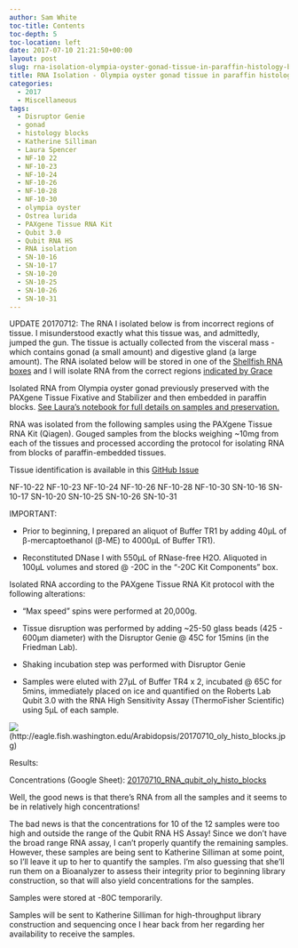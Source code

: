 ```yaml
---
author: Sam White
toc-title: Contents
toc-depth: 5
toc-location: left
date: 2017-07-10 21:21:50+00:00
layout: post
slug: rna-isolation-olympia-oyster-gonad-tissue-in-paraffin-histology-blocks
title: RNA Isolation - Olympia oyster gonad tissue in paraffin histology blocks
categories:
  - 2017
  - Miscellaneous
tags:
  - Disruptor Genie
  - gonad
  - histology blocks
  - Katherine Silliman
  - Laura Spencer
  - NF-10 22
  - NF-10-23
  - NF-10-24
  - NF-10-26
  - NF-10-28
  - NF-10-30
  - olympia oyster
  - Ostrea lurida
  - PAXgene Tissue RNA Kit
  - Qubit 3.0
  - Qubit RNA HS
  - RNA isolation
  - SN-10-16
  - SN-10-17
  - SN-10-20
  - SN-10-25
  - SN-10-26
  - SN-10-31
---
```


UPDATE 20170712: The RNA I isolated below is from incorrect regions of tissue. I misunderstood exactly what this tissue was, and admittedly, jumped the gun. The tissue is actually collected from the visceral mass - which contains gonad (a small amount) and digestive gland (a large amount). The RNA isolated below will be stored in one of the [Shellfish RNA boxes](https://docs.google.com/spreadsheets/d/1ax6C-muxUTXxFEtfWdswBvueLhmxZzmwZcO2ur-0q-Q/edit?usp=sharing) and I will isolate RNA from the correct regions [indicated by Grace](https://genefish.wordpress.com/2017/07/12/graces-notebook-july-12-2017/)

Isolated RNA from Olympia oyster gonad previously preserved with the PAXgene Tissue Fixative and Stabilizer and then embedded in paraffin blocks. [See Laura's notebook for full details on samples and preservation.](https://laurahspencer.github.io/LabNotebook/Prepping-Histology-Samples/)



RNA was isolated from the following samples using the PAXgene Tissue RNA Kit (Qiagen). Gouged samples from the blocks weighing ~10mg from each of the tissues and processed according the protocol for isolating RNA from blocks of paraffin-embedded tissues.

Tissue identification is available in this [GitHub Issue](https://github.com/sr320/LabDocs/issues/648#issuecomment-313792588)

NF-10-22
NF-10-23
NF-10-24
NF-10-26
NF-10-28
NF-10-30
SN-10-16
SN-10-17
SN-10-20
SN-10-25
SN-10-26
SN-10-31

IMPORTANT:




    
  * Prior to beginning, I prepared an aliquot of Buffer TR1 by adding 40μL of β-mercaptoethanol (β-ME) to 4000μL of Buffer TR1).

    
  * Reconstituted DNase I with 550μL of RNase-free H2O. Aliquoted in 100μL volumes and stored @ -20C in the "-20C Kit Components" box.



Isolated RNA according to the PAXgene Tissue RNA Kit protocol with the following alterations:


    
  * "Max speed" spins were performed at 20,000g.

    
  * Tissue disruption was performed by adding ~25-50 glass beads (425 - 600μm diameter) with the Disruptor Genie @ 45C for 15mins (in the Friedman Lab).

    
  * Shaking incubation step was performed with Disruptor Genie

    
  * Samples were eluted with 27μL of Buffer TR4 x 2, incubated @ 65C for 5mins, immediately placed on ice and quantified on the Roberts Lab Qubit 3.0 with the RNA High Sensitivity Assay (ThermoFisher Scientific) using 5μL of each sample.



![](https://eagle.fish.washington.edu/Arabidopsis/20170710_oly_histo_blocks.jpg)(http://eagle.fish.washington.edu/Arabidopsis/20170710_oly_histo_blocks.jpg)

Results:

Concentrations (Google Sheet): [20170710_RNA_qubit_oly_histo_blocks](https://docs.google.com/spreadsheets/d/1CSNMKhP_MPNmrfEX6IZdSAzYF2KPaECtsVFV8qKQK5s/edit?usp=sharing)

Well, the good news is that there's RNA from all the samples and it seems to be in relatively high concentrations!

The bad news is that the concentrations for 10 of the 12 samples were too high and outside the range of the Qubit RNA HS Assay! Since we don't have the broad range RNA assay, I can't properly quantify the remaining samples. However, these samples are being sent to Katherine Silliman at some point, so I'll leave it up to her to quantify the samples. I'm also guessing that she'll run them on a Bioanalyzer to assess their integrity prior to beginning library construction, so that will also yield concentrations for the samples.

Samples were stored at -80C temporarily.

Samples will be sent to Katherine Silliman for high-throughput library construction and sequencing once I hear back from her regarding her availability to receive the samples.
